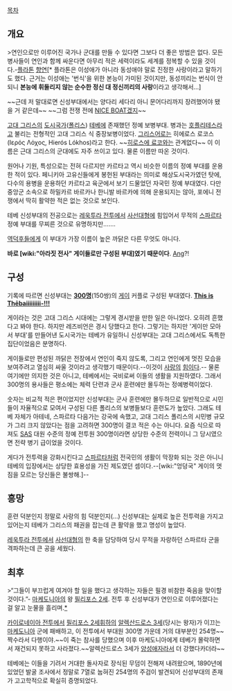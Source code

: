 [[목차]]

== 개요 ==
>연인으로만 이루어진 국가나 군대를 만들 수 있다면 그보다 더 좋은 방법은 없다. 모든 병사들이 연인과 함께 싸운다면 아무리 적은 세력이라도 세계를 정복할 수 있을 것이다.-[[플라톤]] [[향연]][* 플라톤은 이성애가 아니라 동성애야 말로 진정한 사랑이라고 말하기도 했다. 근거는 이성애는 '번식'을 위한 본능이 가미된 것이지만, 동성끼리는 번식이 안되니 '''본능에 휘둘리지 않는 순수한 정신 대 정신끼리의 사랑'''이라고 생각해서...]

~~근데 저 말대로면 신성부대에서는 양다리 세다리 아니 문어다리까지 장려했어야 됐을 거 같은데~~ ~~그럼 전쟁 전에 [[NICE BOAT]]겠지~~

[[고대 그리스]]의 [[도시국가]]([[폴리스]]) [[테베]]에 존재했던 정예 보병부대. 병과는 [[호플리테스]]라고 불리는 전형적인 고대 그리스 식 중장보병이었다. [[그리스어]]로는 히에로스 로코스(Ιερός Λόχος, Hierós Lókhos)라고 한다. ~~[[히로스에 료코]]와는 관계없다~~ 이 이름은 근대 그리스의 군대에도 자주 쓰이고 있다. 물론 이름만 따온 것이다.

원어나 기원, 특성으로는 전혀 다르지만 카르타고 역시 비슷한 이름의 정예 부대를 운용한 적이 있다. 페니키아 고유신들에게 봉헌된 부대라는 의미로 해상도시국가였던 탓에, 다수의 용병을 운용하던 카르타고 육군에서 보기 드물었던 자국민 정예 부대였다.  다만 중앙군 소속으로 하밀카르 바르카나 한니발 바르카에 의해 운용되지는 않아, 포에니 전쟁에서 딱히 활약한 적은 없는 것으로 보인다.

테베 신성부대의 전공으로는 [[레욱투라 전투]]에서 [[사선대형]]에 힘입어서 무적의 [[스파르타]] 정예 부대를 무찌른 것으로 유명하지만…….

[[역덕후]]들에게 이 부대가 가장 이름이 높은 까닭은 다른 무엇도 아니다.

'''바로 [wiki:"아라짓 전사" 게이들로만 구성된 부대]였기 때문이다'''. [[Ang]]?!

== 구성 ==
기록에 따르면 신성부대는 '''[[300]]명'''(150쌍)의 [[게이]] 커플로 구성된 부대였다. '''[[300(영화)|This is Thēbaiiiiiiiii-!!!]]''' 

게이라는 것은 고대 그리스 시대에는 그렇게 경시받을 만한 일은 아니었다. 오히려 흔했다고 봐야 한다. 하지만 레즈비언은 경시 당했다고 한다. 그렇기는 하지만 '게이만 모아서 부대'를 만들어낸 도시국가는 테베가 유일하니 신성부대는 고대 그리스에서도 독특한 집단이었음은 분명하다.

게이들로만 편성된 까닭은 전장에서 연인이 죽지 않도록, 그리고 연인에게 멋진 모습을 보여주려고 열심히 싸울 것이라고 생각했기 때문이다.--이것이 [[사랑]]의 [[힘]]이다.-- 물론 여기에만 의지한 것은 아니고, 테베에서는 국비로써 이들의 생활을 지원하였다. 그래서 300명의 용사들은 평소에는 체력 단련과 군사 훈련에만 몰두하는 정예병력이었다.

숫자는 비교적 적은 편이었지만 신성부대는 군사 훈련에만 몰두하므로 일반적으로 시민들이 자율적으로 모여서 구성된 다른 폴리스의 보병들보다 훈련도가 높았다. 그래도 테베 자체가 아테네, 스파르타 다음가는 강국에 속했고, 고대 그리스 폴리스의 시민병 규모가 그리 크지 않았다는 점을 고려하면 300명이 결코 적은 수는 아니다. 요즘 식으로 따져도 [[SAS]] 대원 수준의 정예 전투원 300명이라면 상당한 수준의 전력이니 그 당시였으면 전략 병기 급이었을 것이다.

게다가 전투력을 강화시킨다고 [[스파르타]]처럼 전국민의 생활이 막장화 되는 것은 아니니 테베의 입장에서는 상당한 효용성을 가진 제도였던 셈이다.--[wiki:"엉덩국" 게이의 멋짐을 모르는 당신들은 불쌍해.]--
== 흥망 ==
훈련 덕분인지 정말로 사랑의 힘 덕분인지(…) 신성부대는 실제로 높은 전투력을 가지고 있어는지 테베가 그리스의 패권을 잡는데 큰 활약을 했고 명성이 높았다.

[[레욱투라 전투]]에서 [[사선대형]]의 한 축을 담당하여 당시 무적을 자랑하던 스파르타 군을 격파하는데 큰 공을 세웠다.
== 최후 ==
>“그들이 부끄럽게 여겨야 할 일을 했다고 생각하는 자들은 필경 비참한 죽음을 맞이할 것이다.”- [[마케도니아]]의 왕 [[필리포스 2세]]. 전투 후 신성부대가 연인으로 이루어졌다는 걸 알고 눈물을 흘리며.[http://blog.ohmynews.com/gompd/151011 *]

[[카이로네이아 전투]]에서 [[필리포스 2세]]휘하의 [[알렉산드로스 3세]](당시는 왕자)가 이끄는 [[마케도니아]] 군에 패배하고, 이 전투에서 부대원 300명 가운데 거의 대부분인 254명~~짝수라서 다행이야.~~이 죽는 참사를 당했으며 이후 마케도니아에게 테베가 몰락하면서 재건되지 못하고 사라졌다.~~알렉산드로스 3세가 [[양성애자]]라서 더 강했다카더라~~

테베에는 이들을 기려서 거대한 돌사자로 장식된 무덤이 전해져 내려왔으며, 1890년에 있었던 발굴 조사에서 정말로 7열로 눕혀진 254명의 주검이 발견되어 신성부대의 존재가 고고학적으로 확실히 증명되었다.
